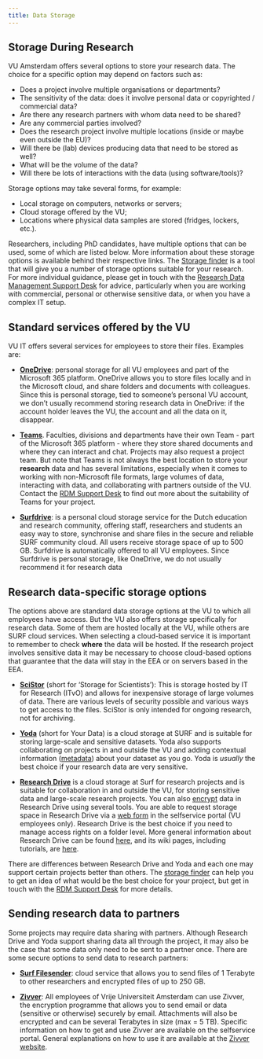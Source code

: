 ```yaml
---
title: Data Storage
---
```


## Storage During Research

VU Amsterdam offers several options to store your research data. The choice for a specific option may depend on factors such as:

* Does a project involve multiple organisations or departments?
* The sensitivity of the data: does it involve personal data or copyrighted / commercial data?
* Are there any research partners with whom data need to be shared?
* Are any commercial parties involved?
* Does the research project involve multiple locations (inside or maybe even outside the EU)?
* Will there be (lab) devices producing data that need to be stored as well?
* What will be the volume of the data?
* Will there be lots of interactions with the data (using software/tools)?

Storage options may take several forms, for example:

* Local storage on computers, networks or servers;
* Cloud storage offered by the VU;
* Locations where physical data samples are stored (fridges, lockers, etc.).

Researchers, including PhD candidates, have multiple options that can be used, some of which are listed below. More information about these storage options is available behind their respective links. The [Storage finder](https://vu.nl/en/research/storagefinder) is a tool that will give you a number of storage options suitable for your research. For more individual guidance, please get in touch with the [Research Data Management Support Desk](mailto:rdm@vu.nl) for advice, particularly when you are working with commercial, personal or otherwise sensitive data, or when you have a complex IT setup.

## Standard services offered by the VU

VU IT offers several services for employees to store their files. Examples are:

* **[OneDrive](https://services.vu.nl/esc?id=emp_taxonomy_topic&topic_id=eed3d23e9785d950e553359fe153affc)**: personal storage for all VU employees and part of the Microsoft 365 platform. OneDrive allows you to store files locally and in the Microsoft cloud, and share folders and documents with colleagues. Since this is personal storage, tied to someone's personal VU account, we don't usually recommend storing research data in OneDrive: if the account holder leaves the VU, the account and all the data on it, disappear.

* **[Teams](https://services.vu.nl/esc?id=emp_taxonomy_topic&topic_id=e7d2b062973e0950e553359fe153afc1)**. Faculties, divisions and departments have their own Team - part of the Microsoft 365 platform - where they store shared documents and where they can interact and chat. Projects may also request a project team. But note that Teams is not always the best location to store your **research** data and has several limitations, especially when it comes to working with non-Microsoft file formats, large volumes of data, interacting with data, and collaborating with partners outside of the VU. Contact the [RDM Support Desk](mailto:rdm@vu.nl) to find out more about the suitability of Teams for your project.

* **[Surfdrive](https://services.vu.nl/esc?id=emp_taxonomy_topic&topic_id=fb4eda9f978f09d0e553359fe153afa5)**: is a personal cloud storage service for the Dutch education and research community, offering staff, researchers and students an easy way to store, synchronise and share files in the secure and reliable SURF community cloud. All users receive storage space of up to 500 GB. Surfdrive is automatically offered to all VU employees. Since Surfdrive is personal storage, like OneDrive, we do not usually recommend it for research data

## Research data-specific storage options

The options above are standard data storage options at the VU to which all employees have access. But the VU also offers storage specifically for research data. Some of them are hosted locally at the VU, while others are SURF cloud services. When selecting a cloud-based service it is important to remember to check **where** the data will be hosted. If the research project involves sensitive data it may be necessary to choose cloud-based options that guarantee that the data will stay in the EEA or on servers based in the EEA.

* **[SciStor](https://services.vu.nl/esc?id=emp_taxonomy_topic&topic_id=86ad5a5f978f09d0e553359fe153afb3)** (short for ‘Storage for Scientists’): This is storage hosted by IT for Research (ITvO) and allows for inexpensive storage of large volumes of data. There are various levels of security possible and various ways to get access to the files. SciStor is only intended for ongoing research, not for archiving.

*   **[Yoda](https://yoda.vu.nl/site/index.html)** (short for Your Data) is a cloud storage at SURF and is suitable for storing large-scale and sensitive datasets. Yoda also supports collaborating on projects in and outside the VU and adding contextual information ([metadata](https://ubvu.github.io/open-handbook/guides/document-and-preserve.html#metadata)) about your dataset as you go. Yoda is *usually* the best choice if your research data are very sensitive.

* **[Research Drive](https://services.vu.nl/esc?id=sc_cat_item&sys_id=39d345f097066990e553359fe153af01)** is a cloud storage at Surf for research projects and is suitable for collaboration in and outside the VU, for storing sensitive data and large-scale research projects. You can also [encrypt](https://wiki.surfnet.nl/display/RDRIVE/How+to+encrypt+your+files) data in Research Drive using several tools. You are able to request storage space in Research Drive via a [web form](https://services.vu.nl/esc?id=sc_cat_item&sys_id=39d345f097066990e553359fe153af01) in the selfservice portal (VU employees only). Research Drive is the best choice if you need to manage access rights on a folder level. More general information about Research Drive can be found [here](https://www.surf.nl/en/research-drive-securely-and-easily-store-and-share-research-data), and its wiki pages, including tutorials, are [here](https://wiki.surfnet.nl/display/RDRIVE/Tutorials).

There are differences between Research Drive and Yoda and each one may support certain projects better than others. The [storage finder](https://vu.nl/en/research/storagefinder) can help you to get an idea of what would be the best choice for your project, but get in touch with the [RDM Support Desk](mailto:rdm@vu.nl) for more details.

## Sending research data to partners

Some projects may require data sharing with partners. Although Research Drive and Yoda support sharing data all through the project, it may also be the case that some data only need to be sent to a partner once. There are some secure options to send data to research partners:

* **[Surf Filesender](https://services.vu.nl/esc?id=emp_taxonomy_topic&topic_id=da7a9e1b978f09d0e553359fe153af98)**: cloud service that allows you to send files of 1 Terabyte to other researchers and encrypted files of up to 250 GB.  

* **[Zivver](https://services.vu.nl/esc?id=emp_taxonomy_topic&topic_id=01d4a69797cf09d0e553359fe153afdd)**: All employees of Vrije Universiteit Amsterdam can use Zivver, the encryption programme that allows you to send email or data (sensitive or otherwise) securely by email. Attachments will also be encrypted and can be several Terabytes in size (max = 5 TB). Specific information on how to get and use Zivver are available on the selfservice portal. General explanations on how to use it are available at the [Zivver website](https://docs.zivver.com/en/index.html).  

